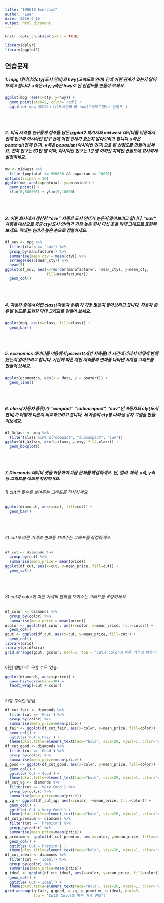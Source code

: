 ```yaml
---
title: "190610 Exercise"
author: "Lee"
date: '2019 6 10 '
output: html_document
---
```


```r
knitr::opts_chunk$set(echo = TRUE)
```
```r
library(dplyr)
library(ggplot2)
```

## 연습문제

##### 1. mpg 데이터의 cty(도시 연비)와 hwy(고속도로 연비) 간에 어떤 관계가 있는지 알아보려고 합니다. x축은 cty, y축은 hwy로 된 산점도를 만들어 보세요.
```r
ggplot(mpg, aes(x=cty, y=hwy)) +
  geom_point(size=2, color='red') +
  ggtitle('mpg 데이터 cty(도시연비)와 hwy(고속도로연비) 산점도')
```
<br><br>

##### 2. 미국 지역별 인구통계 정보를 담은 ggplot2 패키지의 midwest 데이터를 이용해서 전체 인구와 아시아인 인구 간에 어떤 관계가 있는지 알아보려고 합니다. x축은 poptotal(전체 인구), y축은 popasian(아시아인 인구)으로 된 산점도를 만들어 보세요. 전체 인구는 50만 명 이하, 아시아인 인구는 1만 명 이하인 지역만 산점도에 표시되게 설정하세요.
```r
mw <- midwest %>%
  filter(poptotal <= 500000 && popasian <= 10000)
options(scipen = 10)
ggplot(mw, aes(x=poptotal, y=popasian)) +
  geom_point() +
  xlim(0,500000) + ylim(0,10000)
```
<br><br>

##### 3. 어떤 회사에서 생산한 "suv" 차종의 도시 연비가 높은지 알아보려고 합니다. "suv" 차종을 대상으로 평균 cty(도시 연비)가 가장 높은 회사 다섯 곳을 막대 그래프로 표현해 보세요. 막대는 연비가 높은 순으로 정렬하세요. 
```r
df_suv <- mpg %>%
  filter(class == 'suv') %>%
  group_by(manufacturer) %>%
  summarise(mean_cty = mean(cty)) %>%
  arrange(desc(mean_cty)) %>%
  head(5)
ggplot(df_suv, aes(x=reorder(manufacturer, -mean_cty), y=mean_cty,
                   fill=manufacturer)) +
  geom_col()
```
<br><br>

##### 4. 자동차 중에서 어떤 class(자동차 종류)가 가장 많은지 알아보려고 합니다. 자동차 종류별 빈도를 표현한 막대 그래프를 만들어 보세요.
```r
ggplot(mpg, aes(x=class, fill=class)) +
  geom_bar()
```
<br><br>

##### 5. economics 데이터를 이용해서 psavert(개인 저축률)가 시간에 따라서 어떻게 변해왔는지 알아보려고 합니다. 시간에 따른 개인 저축률의 변화를 나타낸 시계열 그래프를 만들어 보세요.
```r
ggplot(economics, aes(x = date, y = psavert)) + 
  geom_line()
```
<br><br>

##### 6. class(자동차 종류)가 "compact", "subcompact", "suv"인 자동차의 cty(도시 연비)가 어떻게 다른지 비교해보려고 합니다. 세 차종의 cty를 나타낸 상자 그림을 만들어보세요.
```r
df_3class <- mpg %>%
  filter(class %in% c("compact", "subcompact", "suv"))
ggplot(df_3class, aes(x=class, y=cty, fill=class)) +
  geom_boxplot()
```
<br><br>

##### 7. Diamonds 데이터 셋을 이용하여 다음 문제를 해결하세요. 단, 컬러, 제목, x축, y축 등 그래프를 예쁘게 작성하세요.
###### 1) cut의 돗수를 보여주는 그래프를 작성하세요.
```r
ggplot(diamonds, aes(x=cut, fill=cut)) +
  geom_bar()
```
<br><br>

###### 2) cut에 따른 가격의 변화를 보여주는 그래프를 작성하세요. 
```r
df_cut <- diamonds %>%
  group_by(cut) %>%
  summarise(mean_price = mean(price))
ggplot(df_cut, aes(x=cut, y=mean_price, fill=cut)) +
  geom_col()
```
<br><br>

###### 3) cut과 color에 따른 가격의 변화를 보여주는 그래프를 작성하세요.
```r
df_color <- diamonds %>%
  group_by(color) %>%
  summarise(mean_price = mean(price)) 
gcolor <- ggplot(df_color, aes(x=color, y=mean_price, fill=color)) +
  geom_col()
gcut <- ggplot(df_cut, aes(x=cut, y=mean_price, fill=cut)) +
  geom_col()
library(grid)
library(gridExtra)
grid.arrange(gcut, gcolor, ncol=2, top = "cut과 color에 따른 가격의 변화")
```
<br>
이런 방법으로 구할 수도 있음.
```r
ggplot(diamonds, aes(x=price)) +
  geom_histogram(bins=10) +
  facet_wrap(~cut + color)
```
<br>
가장 무식한 방법
```r
df_cut_fair <- diamonds %>%
  filter(cut == 'Fair') %>%
  group_by(color) %>%
  summarise(mean_price=mean(price))
g_fair <- ggplot(df_cut_fair, aes(x=color, y=mean_price, fill=color)) +
  geom_col() +
  ggtitle('Cut = Fair') +
  theme(plot.title=element_text(face="bold", size=20, vjust=1, color="red"))
df_cut_good <- diamonds %>%
  filter(cut == 'Good') %>%
  group_by(color) %>%
  summarise(mean_price=mean(price))
g_good <- ggplot(df_cut_good, aes(x=color, y=mean_price, fill=color)) +
  geom_col() +
  ggtitle('Cut = Good') +
  theme(plot.title=element_text(face="bold", size=20, vjust=1, color="red"))
df_cut_vg <- diamonds %>%
  filter(cut == 'Very Good') %>%
  group_by(color) %>%
  summarise(mean_price=mean(price))
g_vg <- ggplot(df_cut_vg, aes(x=color, y=mean_price, fill=color)) +
  geom_col() +
  ggtitle('Cut = Very Good') +
  theme(plot.title=element_text(face="bold", size=20, vjust=1, color="red"))
df_cut_premium <- diamonds %>%
  filter(cut == 'Premium') %>%
  group_by(color) %>%
  summarise(mean_price=mean(price))
g_premium <- ggplot(df_cut_premium, aes(x=color, y=mean_price, fill=color)) +
  geom_col() +
  ggtitle('Cut = Premium') +
  theme(plot.title=element_text(face="bold", size=20, vjust=1, color="red"))
df_cut_ideal <- diamonds %>%
  filter(cut == 'Ideal') %>%
  group_by(color) %>%
  summarise(mean_price=mean(price))
g_ideal <- ggplot(df_cut_ideal, aes(x=color, y=mean_price, fill=color)) +
  geom_col() +
  ggtitle('Cut = Ideal') +
  theme(plot.title=element_text(face="bold", size=20, vjust=1, color="red"))
grid.arrange(g_fair, g_good, g_vg, g_premium, g_ideal, ncol=3,
             top = 'Cut과 Color에 따른 가격 변화')
```

